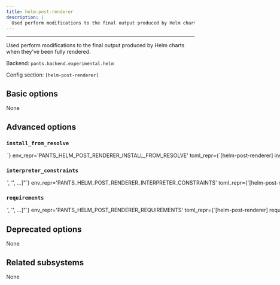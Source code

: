 ```yaml
---
title: helm-post-renderer
description: |
  Used perform modifications to the final output produced by Helm charts when they&#x27;ve been fully rendered.
---
```



---

Used perform modifications to the final output produced by Helm charts when they&#x27;ve been fully rendered.

Backend: <span className="color--primary">`pants.backend.experimental.helm`</span>

Config section: <span className="color--primary">`[helm-post-renderer]`</span>

<span className={styles.options}>

## Basic options

None

## Advanced options

### `install_from_resolve`

<Option
  cli_repr={`--helm-post-renderer-install-from-resolve=<str>`}
  env_repr='PANTS_HELM_POST_RENDERER_INSTALL_FROM_RESOLVE'
  toml_repr={`[helm-post-renderer]
install_from_resolve = <str>`}
  default_repr={`None`}
>

If specified, install the tool using the lockfile for this named resolve.

This resolve must be defined in `[python].resolves`, as described in https://www.pantsbuild.org/v2.18/docs/python-third-party-dependencies#user-lockfiles.

The resolve&#x27;s entire lockfile will be installed, unless specific requirements are listed via the `requirements` option, in which case only those requirements will be installed. This is useful if you don&#x27;t want to invalidate the tool&#x27;s outputs when the resolve incurs changes to unrelated requirements.

If unspecified, and the `lockfile` option is unset, the tool will be installed using the default lockfile shipped with Pants.

If unspecified, and the `lockfile` option is set, the tool will use the custom `helm-post-renderer` &#x22;tool lockfile&#x22; generated from the `version` and `extra_requirements` options. But note that this mechanism is deprecated.

</Option>

### `interpreter_constraints`

<Option
  cli_repr={`--helm-post-renderer-interpreter-constraints="['<str>', '<str>', ...]"`}
  env_repr='PANTS_HELM_POST_RENDERER_INTERPRETER_CONSTRAINTS'
  toml_repr={`[helm-post-renderer]
interpreter_constraints = [
    '<str>',
    '<str>',
    ...,
]`}
  default_repr={`[\n  "CPython>=3.7,<3.10"\n]`}
>

Python interpreter constraints for this tool.

</Option>

### `requirements`

<Option
  cli_repr={`--helm-post-renderer-requirements="['<str>', '<str>', ...]"`}
  env_repr='PANTS_HELM_POST_RENDERER_REQUIREMENTS'
  toml_repr={`[helm-post-renderer]
requirements = [
    '<str>',
    '<str>',
    ...,
]`}
  default_repr={`[]`}
>

If `install_from_resolve` is specified, install these requirements, at the versions provided by the specified resolve&#x27;s lockfile.

Values can be pip-style requirements (e.g., `tool` or `tool==1.2.3` or `tool>=1.2.3`), or addresses of `python_requirement` targets (or targets that generate or depend on `python_requirement` targets).

The lockfile will be validated against the requirements - if a lockfile doesn&#x27;t provide the requirement (at a suitable version, if the requirement specifies version constraints) Pants will error.

If unspecified, install the entire lockfile.

</Option>

## Deprecated options

None

## Related subsystems

None

</span>
